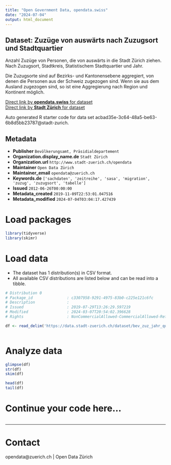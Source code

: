 ```yaml
---
title: "Open Government Data, opendata.swiss"
date: "2024-07-04"
output: html_document
---
```


## Dataset: Zuzüge von auswärts nach Zuzugsort und Stadtquartier


Anzahl Zuzüge von Personen, die von auswärts in die Stadt Zürich ziehen. Nach Zuzugsort, Stadtkreis, Statistischem Stadtquartier und Jahr.

Die Zuzugsorte sind auf Bezirks- und Kantonensebene aggregiert, von denen die Personen aus der Schweiz zugezogen sind. Wenn sie aus dem Ausland zugezogen sind, so ist eine Aggregierung nach Region und Kontinent möglich.


[Direct link by **opendata.swiss** for dataset](https://opendata.swiss/de/dataset/zuzuge-nach-zuzugsort-und-stadtquartier-seit-19932)<br>
[Direct link by **Stadt Zürich** for dataset](https://data.stadt-zuerich.ch/dataset/bev_zuz_jahr_quartier_od3511)

Auto generated R starter code for data set acbad35e-3c64-48a5-be63-6b8d5bb23787@stadt-zurich.

## Metadata

- **Publisher** `Bevölkerungsamt, Präsidialdepartement`
- **Organization.display_name.de** `Stadt Zürich`
- **Organization.url** `http://www.stadt-zuerich.ch/opendata`
- **Maintainer** `Open Data Zürich`
- **Maintainer_email** `opendata@zuerich.ch`
- **Keywords.de** `['sachdaten', 'zeitreihe', 'sasa', 'migration', 'zuzug', 'zuzugsort', 'tabelle']`
- **Issued** `2012-06-26T00:00:00`
- **Metadata_created** `2019-11-09T22:53:01.047516`
- **Metadata_modified** `2024-07-04T03:04:17.427439`


# Load packages

```r

library(tidyverse)
library(skimr)

```

# Load data

-   The dataset has 1 distribution(s) in CSV format.
-   All available CSV distributions are listed below and can be read into a tibble.

```r

# Distribution 0
# Package_id               : c3307958-9291-4975-83b0-c225e121c6fc
# Description              : 
# Issued                   : 2019-07-29T13:26:29.597219
# Modified                 : 2024-03-07T20:54:02.396628
# Rights                   : NonCommercialAllowed-CommercialAllowed-ReferenceNotRequired

df <- read_delim('https://data.stadt-zuerich.ch/dataset/bev_zuz_jahr_quartier_od3511/download/BEV351OD3511.csv')



```

# Analyze data

```r

glimpse(df)
str(df)
skim(df)

head(df)
tail(df)

```

# Continue your code here...

```r

```

------------------------------------------------------------------------

# Contact

opendata@zuerich.ch | Open Data Zürich
